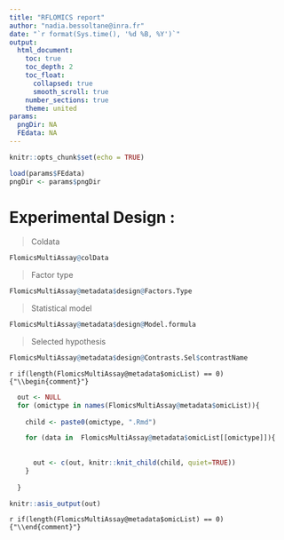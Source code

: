 ```yaml
---
title: "RFLOMICS report"
author: "nadia.bessoltane@inra.fr"
date: "`r format(Sys.time(), '%d %B, %Y')`"
output: 
  html_document:
    toc: true
    toc_depth: 2
    toc_float:
      collapsed: true
      smooth_scroll: true
    number_sections: true
    theme: united
params: 
  pngDir: NA
  FEdata: NA
---
```



```r
knitr::opts_chunk$set(echo = TRUE)

```


```r

load(params$FEdata)
pngDir <- params$pngDir

```



# Experimental Design :
> Coldata

```r
FlomicsMultiAssay@colData
```


> Factor type

```r
FlomicsMultiAssay@metadata$design@Factors.Type
```

> Statistical model

```r
FlomicsMultiAssay@metadata$design@Model.formula

```

> Selected hypothesis

```r

FlomicsMultiAssay@metadata$design@Contrasts.Sel$contrastName 

```


`r if(length(FlomicsMultiAssay@metadata$omicList) == 0) {"\\begin{comment}"}`


```r

  out <- NULL
  for (omictype in names(FlomicsMultiAssay@metadata$omicList)){ 
    
    child <- paste0(omictype, ".Rmd")

    for (data in  FlomicsMultiAssay@metadata$omicList[[omictype]]){
      
      
      out <- c(out, knitr::knit_child(child, quiet=TRUE))  
    }
    
  }

knitr::asis_output(out)

```

`r if(length(FlomicsMultiAssay@metadata$omicList) == 0) {"\\end{comment}"}`




